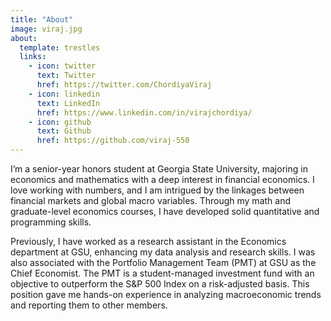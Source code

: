 ```yaml
---
title: "About"
image: viraj.jpg
about:
  template: trestles
  links:
    - icon: twitter
      text: Twitter
      href: https://twitter.com/ChordiyaViraj
    - icon: linkedin
      text: LinkedIn
      href: https://www.linkedin.com/in/virajchordiya/
    - icon: github
      text: Github
      href: https://github.com/viraj-550
---
```


I’m a senior-year honors student at Georgia State University, majoring in economics and mathematics with a deep interest in financial economics. I love working with numbers, and I am intrigued by the linkages between financial markets and global macro variables. Through my math and graduate-level economics courses, I have developed solid quantitative and programming skills.

Previously, I have worked as a research assistant in the Economics department at GSU, enhancing my data analysis and research skills. I was also associated with the Portfolio Management Team (PMT) at GSU as the Chief Economist. The PMT is a student-managed investment fund with an objective to outperform the S&P 500 Index on a risk-adjusted basis. This position gave me hands-on experience in analyzing macroeconomic trends and reporting them to other members.



